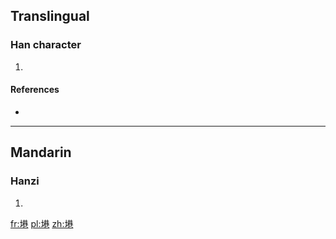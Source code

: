 ==Translingual==

===Han character===
{{Han char|rn=32|rad=土|as=09|sn=12|four=|canj=土廿金山 (GTCU)|ids=⿰[[土]]⿱[[共]][[己]]}}

# {{defn|Han|sort=土09}}

====References====
* {{Han ref|kx=0234.271|hdz=10460.020|uh=5842|ud=22594}}

----

==Mandarin==

===Hanzi===
{{cmn-hanzi|pin=[[xiàng]] ([[xiang4]])|wg=hsiang<sup>4</sup>}}

# {{defn|lang=cmn|sort=土09}}

[[fr:塂]]
[[pl:塂]]
[[zh:塂]]